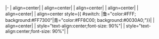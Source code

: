 |- 
| align=center| {{{no}}}
| align=center| {{{date}}}
| align=center| {{{match}}}
| align=center| {{{place}}}
| align=center| {{{team1}}}
| align=center style={{ #switch: {{uc:{{{win}}}}} |鲁="color:#FFF; background:#FF7300"|青="color:#FF8C00; background:#0030A0;"}}| '''{{{score}}}''' 
| align=center| {{{team2}}}
| style="text-align:center;font-size: 90%"|{{{goals1}}}
| style="text-align:center;font-size: 90%"|{{{goals2}}}
| {{{ref}}}
<noinclude>[[Category:中国足球超级联赛模板|{{PAGENAME}}]]</noinclude>